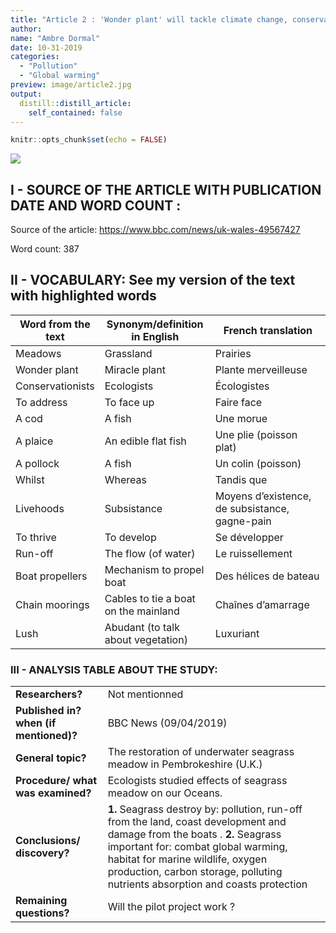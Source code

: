 ```yaml
---
title: "Article 2 : 'Wonder plant' will tackle climate change, conservationists say"
author:
name: "Ambre Dormal"
date: 10-31-2019
categories:
  - "Pollution"
  - "Global warming"
preview: image/article2.jpg
output:
  distill::distill_article:
    self_contained: false
---
```


```r
knitr::opts_chunk$set(echo = FALSE)
```


![](article2.jpg)

## I - SOURCE OF THE ARTICLE WITH PUBLICATION DATE AND WORD COUNT : 

Source of the article: <https://www.bbc.com/news/uk-wales-49567427>

Word count: 387

## II - VOCABULARY: See my version of the text with highlighted words 

| Word from the text | Synonym/definition in English        | French translation                             |
| ------------------ | ------------------------------------ | ---------------------------------------------- |
| Meadows            | Grassland                            | Prairies                                       |
| Wonder plant       | Miracle plant                        | Plante merveilleuse                            |
| Conservationists   | Ecologists                           | Écologistes                                    |
| To address         | To face up                           | Faire face                                     |
| A cod              | A fish                               | Une morue                                      |
| A plaice           | An edible flat fish                  | Une plie (poisson plat)                        |
| A pollock          | A fish                               | Un colin (poisson)                             |
| Whilst             | Whereas                              | Tandis que                                     |
| Livehoods          | Subsistance                          | Moyens d’existence, de subsistance, gagne-pain |
| To thrive          | To develop                           | Se développer                                  |
| Run-off            | The flow (of water)                  | Le ruissellement                               |
| Boat propellers    | Mechanism to propel boat             | Des hélices de bateau                          |
| Chain moorings     | Cables to tie a boat on the mainland | Chaînes d'amarrage                             |
| Lush               | Abudant (to talk about vegetation)   | Luxuriant                                      |

### III - ANALYSIS TABLE ABOUT THE STUDY: 


|                              |                                                                     |
| ---------------------------- | ------------------------------------------------------------------- |
| __Researchers?__                              | Not mentionned            |                                                                                                                                                                                                                                                                                                                                                        
| __Published in? when (if mentioned)?__               | BBC News (09/04/2019)                                                                                                                                                                                                                                                                                                                                                             | 
| __General topic?__                      | The restoration of underwater seagrass meadow in Pembrokeshire (U.K.)                                                                                                                                                                                                                                                                                                             |
| __Procedure/ what was examined?__     | Ecologists studied effects of seagrass meadow on our Oceans.                                                                                                                                                                                                                                                                                                                      |
| __Conclusions/ discovery?__             | __1.__ Seagrass destroy by:  pollution,  run-off from the land, coast development and damage from the boats .                                                                                                 __2.__ Seagrass important for:  combat global warming, habitat for marine wildlife, oxygen production, carbon storage, polluting nutrients absorption and coasts protection |
| __Remaining questions?__                | Will the pilot project work ?                                                                                                                                                                                                                                                                                                                                                     |
